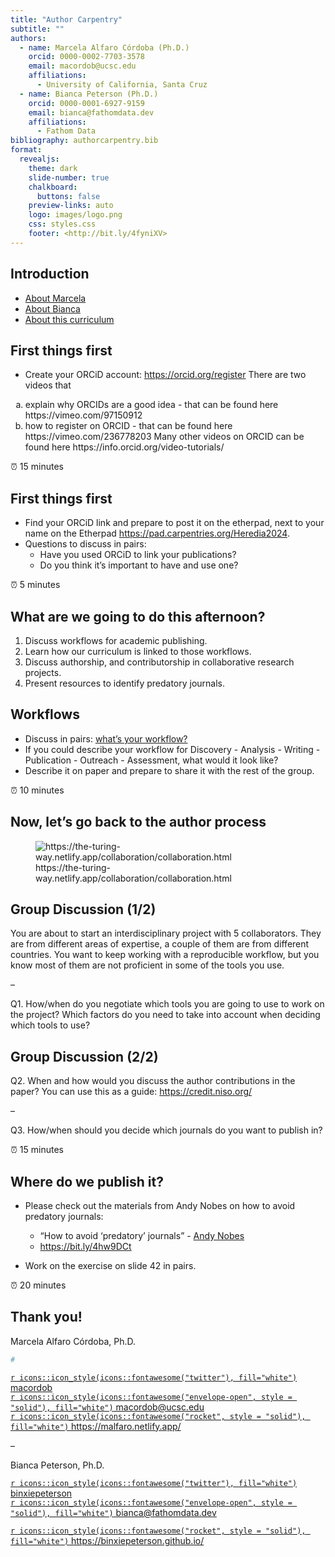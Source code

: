 ```yaml
---
title: "Author Carpentry"
subtitle: ""
authors: 
  - name: Marcela Alfaro Córdoba (Ph.D.)
    orcid: 0000-0002-7703-3578
    email: macordob@ucsc.edu
    affiliations:
      - University of California, Santa Cruz
  - name: Bianca Peterson (Ph.D.)
    orcid: 0000-0001-6927-9159
    email: bianca@fathomdata.dev
    affiliations:
      - Fathom Data
bibliography: authorcarpentry.bib
format:
  revealjs: 
    theme: dark
    slide-number: true
    chalkboard: 
      buttons: false
    preview-links: auto
    logo: images/logo.png
    css: styles.css
    footer: <http://bit.ly/4fyniXV>
---
```


## Introduction

-   [About Marcela](https://malfaro.netlify.app/)
-   [About Bianca](https://binxiepeterson.github.io/)
-   [About this curriculum](https://authorcarpentry.github.io/)

## First things first

-   Create your ORCiD account: [https://orcid.org/register](https://orcid.org/register) 
There are two videos that 
a) explain why ORCIDs are a good idea - that can be found here https://vimeo.com/97150912
b) how to register on ORCID - that can be found here https://vimeo.com/236778203 
Many other videos on ORCID can be found here https://info.orcid.org/video-tutorials/

⏰ 15 minutes

## First things first

-   Find your ORCiD link and prepare to post it on the etherpad, next to your name on the Etherpad [https://pad.carpentries.org/Heredia2024](https://pad.carpentries.org/Heredia2024).
-   Questions to discuss in pairs:
    -   Have you used ORCiD to link your publications?
    -   Do you think it's important to have and use one?
    
⏰ 5 minutes

## What are we going to do this afternoon?

1.  Discuss workflows for academic publishing.
2.  Learn how our curriculum is linked to those workflows.
3.  Discuss authorship, and contributorship in collaborative research projects.
4. Present resources to identify predatory journals.

## Workflows

-   Discuss in pairs: [what's your workflow?](https://101innovations.wordpress.com/workflows/)
-   If you could describe your workflow for Discovery - Analysis - Writing - Publication - Outreach - Assessment, what would it look like?
-   Describe it on paper and prepare to share it with the rest of the group.

⏰ 10 minutes


## Now, let's go back to the author process

![https://the-turing-way.netlify.app/collaboration/collaboration.html](https://the-turing-way.netlify.app/_images/collaboration.svg)

## Group Discussion (1/2)

You are about to start an interdisciplinary project with 5 collaborators. They are from different areas of expertise, a couple of them are from different countries. You want to keep working with a reproducible workflow, but you know most of them are not proficient in some of the tools you use.

--

Q1. How/when do you negotiate which tools you are going to use to work on the project? Which factors do you need to take into account when deciding which tools to use?

## Group Discussion (2/2)

Q2. When and how would you discuss the author contributions in the paper? You can use this as a guide: <https://credit.niso.org/>

--

Q3. How/when should you decide which journals do you want to publish in?

⏰ 15 minutes

## Where do we publish it? 

-   Please check out the materials from Andy Nobes on how to avoid predatory journals:

    -   "How to avoid 'predatory' journals" - [Andy Nobes](https://www.inasp.info/staff/andy-nobes-0)
    - [https://bit.ly/4hw9DCt](https://bit.ly/4hw9DCt)
    
-   Work on the exercise on slide 42 in pairs.

⏰ 20 minutes


## Thank you!

Marcela Alfaro Córdoba, Ph.D.

```r
#
```

[`r icons::icon_style(icons::fontawesome("twitter"), fill="white")` macordob](https://twitter.com/macordob)\
[`r icons::icon_style(icons::fontawesome("envelope-open", style = "solid"), fill="white")` macordob\@ucsc.edu](mailto:macordob@ucsc.edu)\
[`r icons::icon_style(icons::fontawesome("rocket", style = "solid"), fill="white")` https://malfaro.netlify.app/](https://malfaro.netlify.app/)

--

Bianca Peterson, Ph.D.

[`r icons::icon_style(icons::fontawesome("twitter"), fill="white")` binxiepeterson](https://twitter.com/binxiepeterson)\
[`r icons::icon_style(icons::fontawesome("envelope-open", style = "solid"), fill="white")` bianca\@fathomdata.dev](mailto:bianca@fathomdata.dev)

[`r icons::icon_style(icons::fontawesome("rocket", style = "solid"), fill="white")` https://binxiepeterson.github.io/](https://binxiepeterson.github.io/)

